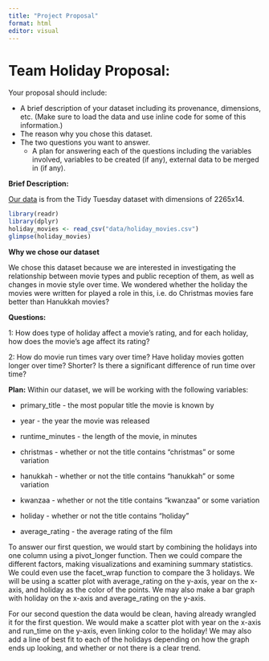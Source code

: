 ```yaml
---
title: "Project Proposal"
format: html
editor: visual
---
```


# Team Holiday Proposal:

Your proposal should include:

-   A brief description of your dataset including its provenance, dimensions, etc. (Make sure to load the data and use inline code for some of this information.)
-   The reason why you chose this dataset.
-   The two questions you want to answer.
    -   A plan for answering each of the questions including the variables involved, variables to be created (if any), external data to be merged in (if any).

**Brief Description:**

[Our data](https://github.com/rfordatascience/tidytuesday/blob/master/data/2023/2023-12-12/readme.md) is from the Tidy Tuesday dataset with dimensions of 2265x14.

```r
library(readr)
library(dplyr)
holiday_movies <- read_csv("data/holiday_movies.csv")
glimpse(holiday_movies)
```

**Why we chose our dataset**

We chose this dataset because we are interested in investigating the relationship between movie types and public reception of them, as well as changes in movie style over time. We wondered whether the holiday the movies were written for played a role in this, i.e. do Christmas movies fare better than Hanukkah movies? 

**Questions:**

1: How does type of holiday affect a movie's rating, and for each holiday, how does the movie's age affect its rating?

2: How do movie run times vary over time? Have holiday movies gotten longer over time? Shorter? Is there a significant difference of run time over time? 

**Plan:** Within our dataset, we will be working with the following variables:

-   primary_title - the most popular title the movie is known by

-   year - the year the movie was released

-   runtime_minutes - the length of the movie, in minutes

-   christmas - whether or not the title contains "christmas" or some variation

-   hanukkah - whether or not the title contains "hanukkah" or some variation

-   kwanzaa - whether or not the title contains "kwanzaa" or some variation

-   holiday - whether or not the title contains "holiday"

-   average_rating - the average rating of the film

To answer our first question, we would start by combining the holidays into one column using a pivot_longer function. Then we could compare the different factors, making visualizations and examining summary statistics. We could even use the facet_wrap function to compare the 3 holidays. We will be using a scatter plot with average_rating on the y-axis, year on the x-axis, and holiday as the color of the points. We may also make a bar graph with holiday on the x-axis and average_rating on the y-axis.

For our second question the data would be clean, having already wrangled it for the first question. We would make a scatter plot with year on the x-axis and run_time on the y-axis, even linking color to the holiday! We may also add a line of best fit to each of the holidays depending on how the graph ends up looking, and whether or not there is a clear trend.
